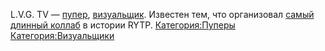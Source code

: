 {{Инфобокс для пуперов
|title2=L.V.G TV
|другие_ники=
|image3=[[Файл:LVG_TV.jpg|left]]
|caption3=
|сферы_творчества=RYTP, 3D-моделирование, музыка (FL Studio?)
|год_начала=2014
|image4=
|caption4=
|имя_фамилия=
|дата_рождения=
|место_проживания=
|ссылки=
*[https://www.youtube.com/user/AnimatingTouchTV Youtube]
*[https://vk.com/l.v.g_music Группа ВК]
}}L.V.G. TV — [[Пуперы|пупер]], [[Визуальщики|визуальщик]]. Известен тем, что организовал [https://youtu.be/FWrV1m7A3FE самый длинный коллаб] в истории RYTP.
[[Категория:Пуперы]]
[[Категория:Визуальщики]]